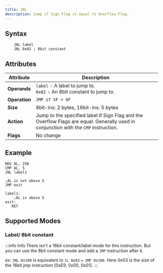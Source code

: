 ```yaml
---
title: JNL
description: Jump if Sign Flag is equal to Overflow Flag.
---
```



## Syntax

```asm6502 showLineNumbers
    JNL label
    JNL 0x02 ; 8bit constant
```

## Attributes

| Attribute     | Description                                                                                                                                         |
| ------------- | --------------------------------------------------------------------------------------------------------------------------------------------------- |
| **Operands**  | `label` - A label to jump to. <br/> `0x02` - An 8bit constant to jump to.                                                                           |
| **Operation** | `JMP if SF = OF`                                                                                                                                     |
| **Size**      | 8bit-ins: 2 bytes, 16bit-ins: 5 bytes                                                                                                               |
| **Action**    | Jump to the specified label if Sign Flag and the Overflow Flags are equal. Generally used in conjunction with the `CMP` instruction.|
| **Flags**     | No change                                                                                                                                           |

## Example

```asm6502 showLineNumbers
MOV AL, 250
CMP AL, 5
JNL label1

;AL is not above 5
JMP exit

label1:
    ;AL is above 5
exit:
   RET
```

## Supported Modes

### Label/ 8bit constant

<LabeledInstructionAddressinng instructionName="JNL" />

:::info Info
There isn't a 16bit constant/label mode for this instruction. But you can use the 8bit constant mode and add a `JMP` instruction after it.

ex: `JNL 0x100` is equivalent to `JL 0x03` + `JMP 0x100`. Here 0x03 is the size of the 16bit jmp instruction [0xE9, 0x00, 0x01].
:::
